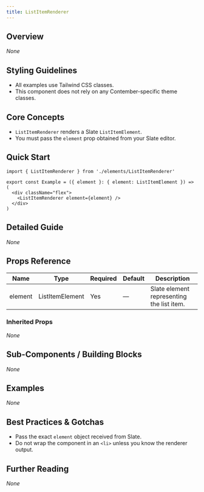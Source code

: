 ```yaml
---
title: ListItemRenderer
---
```


<!-- Edited by human: false -->
<!-- Examples count: 0 -->
<!-- Source examples: 0 -->
<!-- Playground examples: 0 -->
<!-- External examples: 0 -->
<!-- Import examples: 0 -->

## Overview  
_None_

## Styling Guidelines  
* All examples use Tailwind CSS classes.  
* This component does not rely on any Contember-specific theme classes.  

## Core Concepts  
* `ListItemRenderer` renders a Slate `ListItemElement`.  
* You must pass the `element` prop obtained from your Slate editor.  

## Quick Start  
```tsx
import { ListItemRenderer } from './elements/ListItemRenderer'

export const Example = ({ element }: { element: ListItemElement }) => (
  <div className="flex">
    <ListItemRenderer element={element} />
  </div>
)
```  

## Detailed Guide  
_None_

## Props Reference  

| Name    | Type | Required | Default | Description |
|---------|------|----------|---------|-------------|
| element | ListItemElement | Yes | — | Slate element representing the list item. |

### Inherited Props  
_None_

## Sub-Components / Building Blocks  
_None_

## Examples  
_None_

## Best Practices & Gotchas  
* Pass the exact `element` object received from Slate.  
* Do not wrap the component in an `<li>` unless you know the renderer output.  

## Further Reading  
_None_

<!-- End of Generated Documentation -->